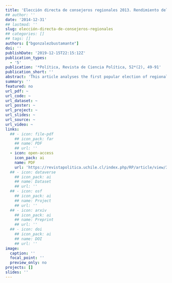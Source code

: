```yaml
---
title: 'Elección directa de consejeros regionales 2013. Rendimiento del capital político, familiar y económico en una nueva arena electoral en Chile'
## author: ''
date: '2014-12-31'
## lastmod: ''
slug: elección-directa-de-consejeros-regionales
## categories: []
## tags: []
authors: ["bgonzalezbustamante"]
doi: ''
publishDate: '2019-12-15T22:15:12Z'
publication_types:
  - '5'
publication: '*Política, Revista de Ciencia Política, 52*(2), 49-91'
publication_short: ''
abstract: 'This article analyses the first popular election of regional councillors in Chile, a post which, before 2013, was chosen by local government representatives. The database used contains electoral and biographical information for each candidate (N = 1,382), which is compared to similar data for candidates in all Chilean elections between 1989-2013 (N = 50,462). This paper analyses electoral results and the factors that determine the election as a regional council member, using the concept of species of capital used in political sociology. It presents a descriptive analysis and maximum likelihood logit model. It finds that political and economic capitals are relevant factors for electoral success.'
summary: ''
featured: no
url_pdf: ~
url_code: ~
url_dataset: ~
url_poster: ~
url_project: ~
url_slides: ~
url_source: ~
url_video: ~
links:
  ## - icon: file-pdf
    ## icon_pack: far
    ## name: PDF
    ## url: ''
  - icon: open-access 
    icon_pack: ai
    name: PDF
    url: 'https://revistapolitica.uchile.cl/index.php/RP/article/view/36137'
  ## - icon: dataverse
    ## icon_pack: ai
    ## name: Dataset
    ## url: ''
  ## - icon: osf
    ## icon_pack: ai
    ## name: Project
    ## url: ''
  ## - icon: arxiv
    ## icon_pack: ai
    ## name: Preprint
    ## url: ''
  ## - icon: doi
    ## icon_pack: ai
    ## name: DOI
    ## url: ''
image:
  caption: ''
  focal_point: ''
  preview_only: no
projects: []
slides: ''
---
```

